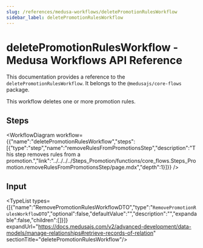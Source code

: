```yaml
---
slug: /references/medusa-workflows/deletePromotionRulesWorkflow
sidebar_label: deletePromotionRulesWorkflow
---
```



# deletePromotionRulesWorkflow - Medusa Workflows API Reference

This documentation provides a reference to the `deletePromotionRulesWorkflow`. It belongs to the `@medusajs/core-flows` package.

This workflow deletes one or more promotion rules.

## Steps

<WorkflowDiagram workflow={{"name":"deletePromotionRulesWorkflow","steps":[{"type":"step","name":"removeRulesFromPromotionsStep","description":"This step removes rules from a promotion.","link":"../../../../Steps_Promotion/functions/core_flows.Steps_Promotion.removeRulesFromPromotionsStep/page.mdx","depth":1}]}} />

## Input

<TypeList types={[{"name":"RemovePromotionRulesWorkflowDTO","type":"`RemovePromotionRulesWorkflowDTO`","optional":false,"defaultValue":"","description":"","expandable":false,"children":[]}]} expandUrl="https://docs.medusajs.com/v2/advanced-development/data-models/manage-relationships#retrieve-records-of-relation" sectionTitle="deletePromotionRulesWorkflow"/>
